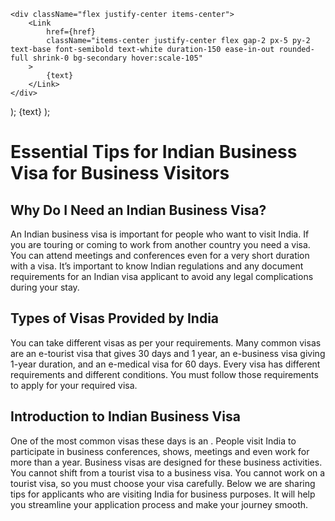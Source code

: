     <div className="flex justify-center items-center">
        <Link
            href={href}
            className="items-center justify-center flex gap-2 px-5 py-2 text-base font-semibold text-white duration-150 ease-in-out rounded-full shrink-0 bg-secondary hover:scale-105"
        >
            {text}
        </Link>
    </div>
);
    <Link
        className="inline-flex items-center justify-center gap-1 text-lg font-semibold text-primary"
        href={href}
    >
        {text}
    </Link>
);

# Essential Tips for Indian Business Visa for  Business Visitors

## Why Do I Need an Indian Business Visa?
An Indian business visa is important for people who want to visit India. If you are touring or coming to work from another country you need a visa. You can attend meetings and conferences even for a very short duration with a visa. It’s important to know Indian regulations and any document requirements for an Indian visa applicant to avoid any legal complications during your stay.

## Types of Visas Provided by India 
You can take different visas as per your requirements. Many common visas are an e-tourist visa that gives 30 days and 1 year, an e-business visa giving 1-year duration, and an e-medical visa for 60 days. Every visa has different requirements and different conditions. You must follow those requirements to apply for your required visa.

## Introduction to Indian Business Visa
One of the most common visas these days is an <LinkText text="e-Business visa" href="/"/>. People visit India to participate in business conferences, shows, meetings and even work for more than a year. Business visas are designed for these business activities. You cannot shift from a tourist visa to a business visa. You cannot work on a tourist visa, so you must choose your visa carefully. Below we are sharing tips for applicants who are visiting India for business purposes. It will help you streamline your application process and make your journey smooth.
